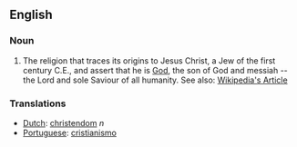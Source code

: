 ==English==

===Noun===

#The religion that traces its origins to Jesus Christ, a Jew of the first century C.E., and assert that he is [[God]], the son of God and messiah -- the Lord and sole Saviour of all humanity.  See also: [http://en.wikipedia.org/wiki/Christianity Wikipedia's Article]

===Translations===

*[[Dutch]]: [[christendom]] ''n''
*[[Portuguese]]: [[cristianismo]]